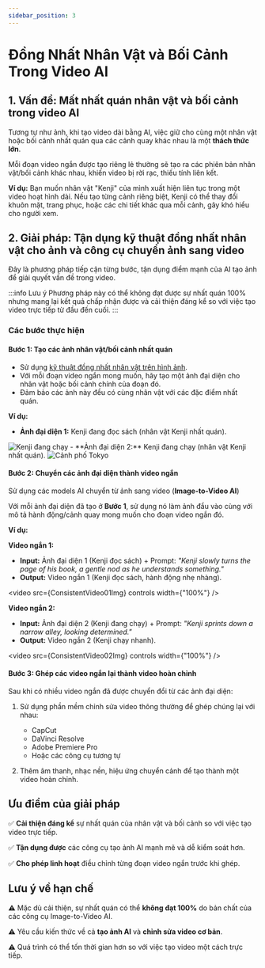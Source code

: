 ```yaml
---
sidebar_position: 3
---
```



# Đồng Nhất Nhân Vật và Bối Cảnh Trong Video AI

## 1. Vấn đề: Mất nhất quán nhân vật và bối cảnh trong video AI

Tương tự như ảnh, khi tạo video dài bằng AI, việc giữ cho cùng một nhân vật hoặc bối cảnh nhất quán qua các cảnh quay khác nhau là một **thách thức lớn**.

Mỗi đoạn video ngắn được tạo riêng lẻ thường sẽ tạo ra các phiên bản nhân vật/bối cảnh khác nhau, khiến video bị rời rạc, thiếu tính liên kết.

**Ví dụ:** Bạn muốn nhân vật "Kenji" của mình xuất hiện liên tục trong một video hoạt hình dài. Nếu tạo từng cảnh riêng biệt, Kenji có thể thay đổi khuôn mặt, trang phục, hoặc các chi tiết khác qua mỗi cảnh, gây khó hiểu cho người xem.

## 2. Giải pháp: Tận dụng kỹ thuật đồng nhất nhân vật cho ảnh và công cụ chuyển ảnh sang video

Đây là phương pháp tiếp cận từng bước, tận dụng điểm mạnh của AI tạo ảnh để giải quyết vấn đề trong video.

:::info Lưu ý
Phương pháp này có thể không đạt được sự nhất quán 100% nhưng mang lại kết quả chấp nhận được và cải thiện đáng kể so với việc tạo video trực tiếp từ đầu đến cuối.
:::

### Các bước thực hiện

#### Bước 1: Tạo các ảnh nhân vật/bối cảnh nhất quán

- Sử dụng [kỹ thuật đồng nhất nhân vật trên hình ảnh](./consistent-character-generation).
- Với mỗi đoạn video ngắn mong muốn, hãy tạo một ảnh đại diện cho nhân vật hoặc bối cảnh chính của đoạn đó.
- Đảm bảo các ảnh này đều có cùng nhân vật với các đặc điểm nhất quán.

**Ví dụ:**
- **Ảnh đại diện 1:** Kenji đang đọc sách (nhân vật Kenji nhất quán).
<img src={ConsistentCharacter05Img} alt="Kenji đang chạy" />
- **Ảnh đại diện 2:** Kenji đang chạy (nhân vật Kenji nhất quán).
<img src={ConsistentCharacter06Img} alt="Cảnh phố Tokyo" />

#### Bước 2: Chuyển các ảnh đại diện thành video ngắn

Sử dụng các models AI chuyển từ ảnh sang video (**Image-to-Video AI**)

Với mỗi ảnh đại diện đã tạo ở **Bước 1**, sử dụng nó làm ảnh đầu vào cùng với mô tả hành động/cảnh quay mong muốn cho đoạn video ngắn đó.

**Ví dụ:**

**Video ngắn 1:**
- **Input:** Ảnh đại diện 1 (Kenji đọc sách) + Prompt: _"Kenji slowly turns the page of his book, a gentle nod as he understands something."_
- **Output:** Video ngắn 1 (Kenji đọc sách, hành động nhẹ nhàng).

<video src={ConsistentVideo01Img} controls width={"100%"} />


**Video ngắn 2:**
- **Input:** Ảnh đại diện 2 (Kenji đang chạy) + Prompt: _"Kenji sprints down a narrow alley, looking determined."_
- **Output:** Video ngắn 2 (Kenji chạy nhanh).

<video src={ConsistentVideo02Img} controls width={"100%"} />

#### Bước 3: Ghép các video ngắn lại thành video hoàn chỉnh

Sau khi có nhiều video ngắn đã được chuyển đổi từ các ảnh đại diện:

1. Sử dụng phần mềm chỉnh sửa video thông thường để ghép chúng lại với nhau:
   - CapCut
   - DaVinci Resolve
   - Adobe Premiere Pro
   - Hoặc các công cụ tương tự

2. Thêm âm thanh, nhạc nền, hiệu ứng chuyển cảnh để tạo thành một video hoàn chỉnh.

## Ưu điểm của giải pháp

✅ **Cải thiện đáng kể** sự nhất quán của nhân vật và bối cảnh so với việc tạo video trực tiếp.

✅ **Tận dụng được** các công cụ tạo ảnh AI mạnh mẽ và dễ kiểm soát hơn.

✅ **Cho phép linh hoạt** điều chỉnh từng đoạn video ngắn trước khi ghép.

## Lưu ý về hạn chế

⚠️ Mặc dù cải thiện, sự nhất quán có thể **không đạt 100%** do bản chất của các công cụ Image-to-Video AI.

⚠️ Yêu cầu kiến thức về cả **tạo ảnh AI** và **chỉnh sửa video cơ bản**.

⚠️ Quá trình có thể tốn thời gian hơn so với việc tạo video một cách trực tiếp.
